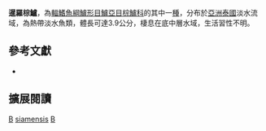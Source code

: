 {{Speciesbox 
| taxon = Badis siamensis
| image = Badis siamensis (Klausewitz, 1957).jpg
| status = DD
| status_system = IUCN3.1
| authority = [[Klausewitz|Klausewitz]], 1957
| synonyms = *''Badis badis siamensis'', Klausewitz, 1957
}}

'''暹羅棕鱸'''，為[[輻鰭魚綱|輻鰭魚綱]][[鱸形目|鱸形目]][[鱸亞目|鱸亞目]][[棕鱸科|棕鱸科]]的其中一[[種|種]]，分布於[[亞洲|亞洲]][[泰國|泰國]]淡水流域，為熱帶淡水魚類，體長可達3.9公分，棲息在底中層水域，生活習性不明。

==參考文獻 ==
*{{FishBase_species|genus=Badis|species=siamensis|year=2016|month=9}}

== 擴展閱讀 ==
{{refbegin}}
{{wikispecies-inline|Badis siamensis|暹羅棕鱸}}
{{refend}}
{{Taxonbar|from=Q6422324}}

[[Category:IUCN红色名录数据缺乏物种|B]]
[[Category:棕鱸屬|siamensis]]
[[Category:1957年描述的鱼类|B]]

{{鱸形目小作品}}